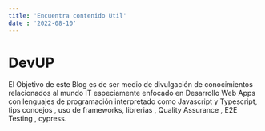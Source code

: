 ```yaml
---
title: 'Encuentra contenido Util'
date : '2022-08-10' 
---
```


# DevUP  

El Objetivo de este Blog es de ser medio de divulgación de conocimientos relacionados al mundo IT especiamente enfocado en Desarrollo Web Apps con lenguajes de programación interpretado como Javascript y Typescript, tips concejos , uso de frameworks, librerias , Quality Assurance , E2E Testing , cypress. 